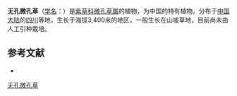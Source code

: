{{Speciesbox
| name = 无孔微孔草
| status = 
| status_system = 
| image =
| genus = Microula
| species = efoveolata
| authority = W. T. Wang
}}

'''无孔微孔草'''（[[学名|学名]]：{{lang|la|''Microula efoveolata''}}）是[[紫草科|紫草科]][[微孔草属|微孔草属]]的植物，为中国的特有植物。分布于[[中国大陆|中国大陆]]的[[四川|四川]]等地，生长于海拔3,400米的地区，一般生长在山坡草地，目前尚未由人工引种栽培。

== 参考文献 ==
<div class="references-small">
* {{cite web| url =http://www.bioinfo.cn/db05/KmzwSpecies.php?action=view&id=1878| title =无孔微孔草| work =《中国高等植物数据库全库》| publisher =中国科学院微生物研究所| author =昆明植物研究所| accessdate =2009-02-22| deadurl =yes| archiveurl =https://web.archive.org/web/20160305002626/http://www.bioinfo.cn/db05/KmzwSpecies.php?action=view&id=1878| archivedate =2016-03-05}}
</div>
{{Taxonbar|from=Q11085562}}

[[Category:微孔草属|无孔微孔草]]


{{植物小作品}}